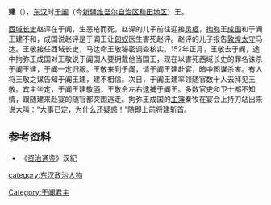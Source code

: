 '''建'''（{{bd|？||152年||}}），[[东汉|东汉]]时[[于阗|于阗]]（今[[新疆维吾尔自治区|新疆维吾尔自治区]][[和田地区|和田地区]]）王。

[[西域长史|西域长史]]赵评在于阗，生恶疮而死，赵评的儿子前往迎接[[灵柩|灵柩]]，[[拘弥|拘弥]]王[[成国_(拘弥)|成国]]和于阗王建不和，成国说赵评是于阗王让[[匈奴|匈奴]]医生害死赵评。赵评的儿子报告[[敦煌|敦煌]][[太守|太守]]马达。王敬接任西域长史，马达命王敬秘密调查核实。152年正月，王敬去于阗，途中拘弥王成国对王敬说于阗国人要拥戴他当国王，现在以害死西域长史的罪名诛杀于阗王建，于阗一定归服。王敬来到于阗，请于阗王建赴宴，暗中图谋杀害。有人将王敬之谋告知于阗王建，建不相信。次日，于阗王建率领随官数十人去拜见王敬。宾主坐定，于阗王建敬[[酒|酒]]，王敬令左右逮捕于阗王。多数官吏和卫士都不知情，跟随建来赴宴的随官都突围逃走。拘弥王成国的[[主簿|主簿]]秦牧在宴会上持刀站出来说大叫：“大事已定，为什么还疑惑！”随即上前将建斩首。

==参考资料==
*《[[资治通鉴|资治通鉴]]》汉紀
{{start box}}
{{s-before|[[放前|放前]]}}
{{s-title|[[于阗|于阗]][[国王|国王]]|？—152年}}
{{s-after|[[安国_(于阗)|安国]]}}
{{end box}}
[[Category:于阗君主|Category:于阗君主]]
[[category:东汉政治人物|category:东汉政治人物]]